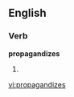 
==English==

===Verb===
'''propagandizes'''

# {{third-person singular of|[[propagandize]]}}

[[vi:propagandizes]]
